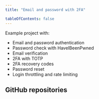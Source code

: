 ```yaml
---
title: "Email and password with 2FA"

tableOfContents: false
---
```



Example project with:

- Email and password authentication
- Password check with HaveIBeenPwned
- Email verification
- 2FA with TOTP
- 2FA recovery codes
- Password reset
- Login throttling and rate limiting

## GitHub repositories

<CardGrid>
  <LinkCard
    title="Astro"
    href="https://github.com/lucia-auth/example-astro-email-password-2fa"
  />
  <LinkCard
    title="Next.js"
    href="https://github.com/lucia-auth/example-nextjs-email-password-2fa"
  />
  <LinkCard
    title="SvelteKit"
    href="https://github.com/lucia-auth/example-sveltekit-email-password-2fa"
  />
</CardGrid>